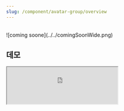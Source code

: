 ```yaml
---
slug: /component/avatar-group/overview
---
```


<br />
![coming soone](../../comingSoonWide.png)

## 데모

<Iframe
  src="https://sprout-storybook.vercel.app/iframe.html?args=&id=components-avatargroup--basic&viewMode=story"
  height="100px"
/>
